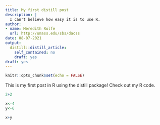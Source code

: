 ```yaml
---
title: My first distill post
description: |
  I can't believe how easy it is to use R.
author:
- name: Meredith Rolfe
  url: http://umass.edu/sbs/dacss
date: 08-07-2021
output:
  distill::distill_article:
    self_contained: no
    draft: yes
draft: yes
---
```



```r
knitr::opts_chunk$set(echo = FALSE)
```

This is my first post in R using the distill package! Check out my R code.

```r
2+2

x<-4
y<-6

x+y
```
